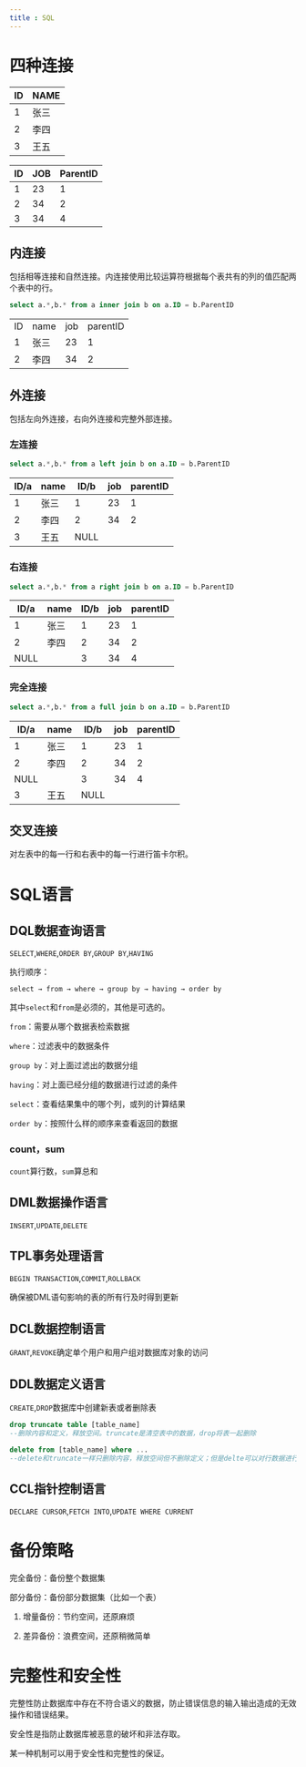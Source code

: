 ```yaml
---
title : SQL
---
```


# 四种连接

|ID|NAME|
|-|-|
|1|张三|
|2|李四|
|3|王五|

|ID|JOB|ParentID|
|-|-|-|
|1|23|1|
|2|34|2|
|3|34|4|

## 内连接

包括相等连接和自然连接。内连接使用比较运算符根据每个表共有的列的值匹配两个表中的行。

```SQL
select a.*,b.* from a inner join b on a.ID = b.ParentID
```

|||||
|-|-|-|-|
|ID|name|job|parentID|
|1|张三|23|1|
|2|李四|34|2|

## 外连接

包括左向外连接，右向外连接和完整外部连接。

### 左连接

```SQL
select a.*,b.* from a left join b on a.ID = b.ParentID
```

|ID/a|name|ID/b|job|parentID|
|-|-|-|-|-|
|1|张三|1|23|1|
|2|李四|2|34|2|
|3|王五|NULL|||

### 右连接

```SQL
select a.*,b.* from a right join b on a.ID = b.ParentID
```

|ID/a|name|ID/b|job|parentID|
|-|-|-|-|-|
|1|张三|1|23|1|
|2|李四|2|34|2|
|NULL||3|34|4|

### 完全连接

```SQL
select a.*,b.* from a full join b on a.ID = b.ParentID
```

|ID/a|name|ID/b|job|parentID|
|-|-|-|-|-|
|1|张三|1|23|1|
|2|李四|2|34|2|
|NULL||3|34|4|
|3|王五|NULL|||

## 交叉连接

对左表中的每一行和右表中的每一行进行笛卡尔积。

# SQL语言

## DQL数据查询语言

`SELECT`,`WHERE`,`ORDER BY`,`GROUP BY`,`HAVING`

执行顺序：

`select → from → where → group by → having → order by`

其中`select`和`from`是必须的，其他是可选的。

`from`：需要从哪个数据表检索数据

`where`：过滤表中的数据条件

`group by`：对上面过滤出的数据分组

`having`：对上面已经分组的数据进行过滤的条件

`select`：查看结果集中的哪个列，或列的计算结果

`order by`：按照什么样的顺序来查看返回的数据



### count，sum

`count`算行数，`sum`算总和

## DML数据操作语言

`INSERT`,`UPDATE`,`DELETE`

## TPL事务处理语言

`BEGIN TRANSACTION`,`COMMIT`,`ROLLBACK`

确保被DML语句影响的表的所有行及时得到更新

## DCL数据控制语言

`GRANT`,`REVOKE`确定单个用户和用户组对数据库对象的访问

## DDL数据定义语言

`CREATE`,`DROP`数据库中创建新表或者删除表

```SQL
drop truncate table [table_name]
--删除内容和定义，释放空间。truncate是清空表中的数据，drop将表一起删除
```

```SQL
delete from [table_name] where ...
--delete和truncate一样只删除内容，释放空间但不删除定义；但是delte可以对行数据进行删除，也可以对整表数据进行删除
```

## CCL指针控制语言

`DECLARE CURSOR`,`FETCH INTO`,`UPDATE WHERE CURRENT`

# 备份策略

完全备份：备份整个数据集

部分备份：备份部分数据集（比如一个表）

1. 增量备份：节约空间，还原麻烦

2. 差异备份：浪费空间，还原稍微简单

# 完整性和安全性

完整性防止数据库中存在不符合语义的数据，防止错误信息的输入输出造成的无效操作和错误结果。

安全性是指防止数据库被恶意的破坏和非法存取。

某一种机制可以用于安全性和完整性的保证。



